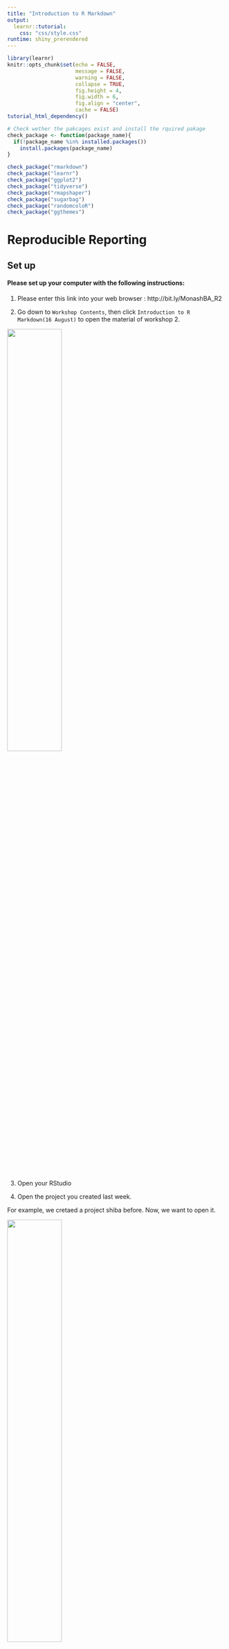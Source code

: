 ```yaml
---
title: "Introduction to R Markdown"
output: 
  learnr::tutorial:
    css: "css/style.css"
runtime: shiny_prerendered
---
```


```r
library(learnr)
knitr::opts_chunk$set(echo = FALSE,   
                      message = FALSE,
                      warning = FALSE,
                      collapse = TRUE,
                      fig.height = 4,
                      fig.width = 6,
                      fig.align = "center",
                      cache = FALSE)
tutorial_html_dependency()
```

```r
# Check wether the pakcages exist and install the rquired pakage
check_package <- function(package_name){
  if(!package_name %in% installed.packages())
    install.packages(package_name)
}

check_package("rmarkdown")
check_package("learnr")
check_package("ggplot2")
check_package("tidyverse")
check_package("rmapshaper")
check_package("sugarbag")
check_package("randomcoloR")
check_package("ggthemes")
```

# Reproducible Reporting

## Set up

#### **Please set up your computer with the following instructions:**

1. Please enter this link into your web browser : http://bit.ly/MonashBA_R2

2. Go down to `Workshop Contents`, then click `Introduction to R Markdown(16 August)` to open the material of workshop 2.

![](images/workshop2_slideLink.png){width="50%" height="50%"}

3. Open your RStudio

4. Open the project you created last week. 

For example, we cretaed a project shiba before. Now, we want to open it.

![](images/Open_project.png){width="50%" height="50%"}


## Instructors for Workshop 2

#### **Speaker** : Jiaying Wu (Raymond)

#### **Adviser** : [Dr Patricia Menéndez](https://research.monash.edu/en/persons/patricia-menendez-galvan)

####**Helpers** :

* David Kontrobarsky

* Dun Yong Tan

* Geethanjali Gangula

* James Louis Nguyen

* Rowina Nathan

* Sao Yang Hew

* Weihao Li

* Yijia Pan (Jane)

* Zhuangyi Zhu (Orya)

* Zihui Li (Damon)

Workshop 2 material prepared by : Jiaying Wu, Dianne Cook

#### Workshop Information : http://bit.ly/MonashBA_R2


## What is R Markdown?

When you are writing a report and doing analysis with some software, you might need to download your result, write text, and insert the result into your word processor (e.g. Microsoft Word).

But R Markdown allow you embed R code in a Markdown document, produce **textual output** along with **graphics** in a **single file**. 

### A quick tour of R Markdown

![](https://vimeo.com/178485416)

### Installation

```
install.packages("rmarkdown")
```

### Create a R Markdown Document

![](images/Rmarkdown_1.png){width="40%" height="40%"}

**You can always switch the output when you generate the output**

![](images/Rmd_output_format.png){width="40%" height="40%"}

#### Or you can create a R Markdown document by:

`File > New File > R Markdown > Document`

### Notice that the file contains three types of content

![](images/Rmarkdown_sample.png){width="80%" height="80%"}

* A YAML header surrounded by `---`

* R code chunks surrounded by `` ``` ``

* text mixed with simple text formatting


## YAML Headers

The top of the R Markdown file sets up the title, author, date and output format to create. It is called YAML, an acronym for "Yet Another Markup Language"! 

YAML has `---` at the top and bottom. For example, 

```
---
title: "Introduction to R Markdown"
author: "R is fun""
date: "16/08/2019"
output: html_document
---
```

### Produce output

It requires the `knitr` package.

```
install.packages("knitr")
```
### **Explore Time (10 mins)**

You can generate three types of output by:

* HTML: `Knit > Knit HTML`

* Word: `Knit > Knit Word`

* PDF: `Knit > Knit PDF` 

(**PDF output requires LaTeX, it might take significant amount of time to install. Please try it after workshop**)

### Slides for presentations

You can also create a new document that will produce a slide show:

`File > New File > R Markdown > Presentation`


### Flexdashboard document

You may need to install the package 'flexdashboard':

```
install.packages("flexdashboard")
```

#### Create a flexdashboard document:

`File > New File > R Markdown > From template`


### Web app

Create a new web app:

`File > New File > R Markdown > Shiny Web app`


## Markdown syntax

When you knit your file, [Pandoc](https://pandoc.org/MANUAL.html#pandocs-markdown) transforms the marked up text into formatted text in your final file format.

![](images/Rmarkdown_basics.png){width="80%" height="80%"}

### **Explore Time (15 mins)**

### Headings

`#` is a top level heading, or section

`##` is a second level heading, or subsection

`###` is a third level heading, or sub subsection


### Lists

`-` or `*` or `+` on the beginning of several lines makes a bullet list.

You can create a Sub-lists by:

```
* Item A
     + Item a
     * Item aa
- Item B
```

Produces:

* Item A
     + Item a
     * Item aa
- Item B


If you use `1.`, `2.`, … is creates a numbered lists

```
1. Item A
2. Item B
```

Produces:

1. Item A
2. Item B


### Text type

Bold text surrounded by `*` or `-`.

Italicized text surrounded by `**` or `--`.

Strike-through text surrounded by `~~`

For example,

```
Item A

**Item A**

*Item A*

~~Item A~~
```

Produces:

Item A

*Item A*

**Item A**

~~Item A~~


### Create a table

You can create a table in R Markdown. For example:

```
Table Header  Second Header
------------  -------------
Table Cell    Cell 2
Cell 3        Cell 4
```

Produces:

Table Header  Second Header
------------  -------------
Table Cell    Cell 2
Cell 3        Cell 4


### Math

(**Write math in Rmarkdown requires LaTeX, it might take significant amount of time to install. Please try it after workshop**)

It will appear verbatim between `$` characters.

For example:

```
$E = mc^{2}$
```

Produces:

$E = m c^{2}$


More detail about writing math in R Markdown: [Latex Cheatsheet](https://wch.github.io/latexsheet/)


### Insert link

Simply enter the URL, or if you want different text use “[]” around the text followed by () around the link, eg

`[RStudio cheatsheets](https://www.rstudio.com/resources/cheatsheets/)`

produces:

[RStudio cheatsheets](https://www.rstudio.com/resources/cheatsheets/)


### Insert Images

You can insert an image in two way:

* a URL (if the image is hosted online)

* a file path (if the image is saved as a file)

#### By URL:

```
![](http://compeap.com/wp-content/uploads/you-dont-know-everything.jpg)
```

**or**

#### By file path:

```
![](images/Insert_image.jpg)
```

Produces:

![](images/Insert_image.jpg)


## Code chunks

Chunks of R code surrounded by `` ``` ``, and the `{r}` specifies that this is R code. You can quickly insert chunks like these into your file with

* the keyboard shortcut: `Ctrl + Alt + I` for general or `command + option + I` for OS X.

* or click "Insert" button in toolbar, then select "R".

![](images/Insert_Rchunk.png){width="30%" height="30%"}


For example, you can include code and plot into your report.

```r
library(ggplot2)
ggplot(data = cars, mapping = aes(x = speed, y = dist)) + 
  geom_point()
```


### Name the chunk

Straight after the `` ```{r `` you can use a text string to name the chunk. This has three advantages:

1. You can more easily navigate to specific chunks using the drop-down code navigator in the bottom-left of the script editor.

![](images/Script_editor.png){width="30%" height="30%"}

2. Graphics produced by the chunks will have useful names that make them easier to use elsewhere.

3. You can set up networks of cached chunks to avoid re-performing expensive computations on every run. More on that below.

### Chunk option

After you name the chunk, you can also set the behavior of the chunk.

### **Explore Time (10 mins)**

#### Code evaluation

#### `eval = FALSE`

Default value is `TRUE`, if `FALSE`, knitr will not run the code in the code chunk.

#### Results

#### `echo = FALSE`

Default value is `TRUE`, if `FALSE`, knitr will not display the code in the code chunk above it’s results in the final document.

#### `results = hide`

If `hide`, knitr will not display the code’s results in the final document.

#### `message = FALSE`

Default value is `TRUE`, if `FALSE`, knitr will not display any messages generated by the code.

#### `warning = FALSE`

Default value is `TRUE`, if `FALSE`, knitr will not display any warning messages generated by the code.

#### `error = FALSE`

Default value is `TRUE`, if `FALSE`, knitr will not display any error messages generated by the code.

**`error = FALSE` which could be dangerous**


#### Plots

#### `fig.show = 'hide'`

Knitr will generate the plots created in the chunk, but not include them in the final document. 

#### `fig.height = 5` and `fig.width = 5`

The width and height to use in R for plots created by the chunk is 5 (in inches).

#### `fig.align = 'center'` 

Align graphics in the center of final document. other option is `'left'` or `'right'`.


### Global option

You can set all chunk behavior once at the top of the `.Rmd file` using a chunk like:

```
knitr::opts_chunk$set(
  echo = FALSE,
  message = FALSE,
  warning = FALSE,
  fig.width = 4,
  fig.height = 4
)
```

* `echo = FALSE`: hide all the code but keep the result in output file.

* `message = FALSE` and `warning = FALSE` prevents all messages or warnings from appearing in the finished file.

* `fig.width = 4` and `fig.height = 4` set the width and height of all figure in output file as 4.


## Resources

### Online Books

* [R Markdown: The Definitive Guide](https://bookdown.org/yihui/rmarkdown/)

### Cheat sheet

* [R Markdown](https://github.com/rstudio/cheatsheets/raw/master/rmarkdown-2.0.pdf)

* [R Markdown Reference Guide](https://www.rstudio.com/wp-content/uploads/2015/03/rmarkdown-reference.pdf)

* [Latex Cheatsheet](https://wch.github.io/latexsheet/)

### Online course

* [R Markdown form R Studio](https://rmarkdown.rstudio.com/lesson-1.html)

* [Markdown Tutorial](https://www.markdowntutorial.com)

### Video

* [Getting started with R Markdown](https://resources.rstudio.com/the-essentials-of-data-science/getting-started-with-r-markdown-60-02)

* [Reproducible Reporting](https://resources.rstudio.com/the-essentials-of-data-science/reproducible-reporting-58-03)

* [Interactive Reporting](https://resources.rstudio.com/the-essentials-of-data-science/interactive-reporting-60-01)


## Preview

### **Next workshop** we will talk about **Data Visualization**

![](images/random_aus_map.png){width="80%" height="80%"}

```r
# Library
library(tidyverse)
library(rmapshaper)
library(sugarbag)
library(randomcoloR)
library(ggthemes)

# Simplify and Extract polygons
map_sf <- read_rds(gzcon(url("https://biogeo.ucdavis.edu/data/gadm3.6/Rsf/gadm36_AUS_2_sf.rds")))

map_simplify <- ms_simplify(map_sf, keep = 0.01, keep_shapes = TRUE)

geo_map <- fortify_sfc(map_simplify)

# Assign random color for each local area
df <- data.frame(
  NAME_2 = unique(geo_map$NAME_2), 
  newColor = distinctColorPalette(length(unique(geo_map$NAME_2))),
  stringsAsFactors=FALSE)

# Merge color with data
complete_data <- geo_map %>% left_join(df, by = c("NAME_2" = "NAME_2"))

# Plot map
ggplot(complete_data, aes(x = long, y = lat, group = interaction(GID_2, polygon))) +
  geom_polygon(fill=complete_data$newColor, color="black") +
  theme_map()
```


## Survey and Feedback

### Survey

Please finish the survey **before 18 August 2019**, no personal detail will record within the survey.

**It only take 5 minutes.**

Survey link : https://docs.google.com/forms/d/e/1FAIpQLSeCRbW9K2ruXpHc1qDEhWxKV7Su3Ac7yFcc52oA4zbnKpGiJA/viewform

We will learn how to clean this survey data in Workshop 5 - Data Wrangling 1.

### Feedback

Please provide your feedback for workshop 2, your feedback will help us improve the future experience of workshops.

**3 minutes feedback** : https://docs.google.com/forms/d/e/1FAIpQLSdHG5T4GpxHI9WpfhA-5Xb6w-Mg_28mYT1TNFxKtvuLEV2HSw/viewform

#### Once you finished the survey or feedback, you can collect a hexagonal sticker from the helpers in next Workshop. 

![](images/Hexwall.png){width="100%" height="100%"}

([R script to neatly align hexagon stickers](https://github.com/mitchelloharawild/hexwall), by Mitchell O'Hara-Wild)




